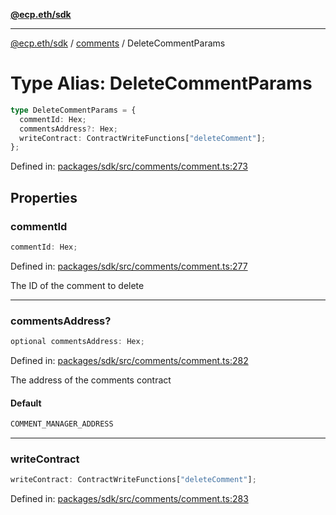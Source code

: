 [**@ecp.eth/sdk**](../../index.mdx)

***

[@ecp.eth/sdk](/sdk-reference/index.mdx) / [comments](/sdk-reference/comments/index.mdx) / DeleteCommentParams

# Type Alias: DeleteCommentParams

```ts
type DeleteCommentParams = {
  commentId: Hex;
  commentsAddress?: Hex;
  writeContract: ContractWriteFunctions["deleteComment"];
};
```

Defined in: [packages/sdk/src/comments/comment.ts:273](https://github.com/ecp-eth/comments-monorepo/blob/main/packages/sdk/src/comments/comment.ts#L273)

## Properties

### commentId

```ts
commentId: Hex;
```

Defined in: [packages/sdk/src/comments/comment.ts:277](https://github.com/ecp-eth/comments-monorepo/blob/main/packages/sdk/src/comments/comment.ts#L277)

The ID of the comment to delete

***

### commentsAddress?

```ts
optional commentsAddress: Hex;
```

Defined in: [packages/sdk/src/comments/comment.ts:282](https://github.com/ecp-eth/comments-monorepo/blob/main/packages/sdk/src/comments/comment.ts#L282)

The address of the comments contract

#### Default

```ts
COMMENT_MANAGER_ADDRESS
```

***

### writeContract

```ts
writeContract: ContractWriteFunctions["deleteComment"];
```

Defined in: [packages/sdk/src/comments/comment.ts:283](https://github.com/ecp-eth/comments-monorepo/blob/main/packages/sdk/src/comments/comment.ts#L283)
